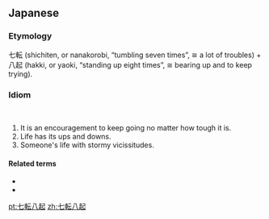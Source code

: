 ==Japanese==
{{ja-kanjitab|しち|てん|はち|k3=はっ|き|yomi=o}}
{{ja-kanjitab|なな|ころ|o2=び|や|お|o4=き|yomi=k}}

===Etymology===
七転 (shichiten, or nanakorobi, “tumbling seven times”, ≅ a lot of troubles) + 八起 (hakki, or yaoki, “standing up eight times”, ≅ bearing up and to keep trying).

===Idiom===
{{ja-pos|しちてんはっき|idiom}} <br /> {{ja-pos|ななころびやおき|idiom}}

# It is an encouragement to keep going no matter how tough it is.
# Life has its ups and downs.
# Someone's life with stormy vicissitudes.

====Related terms====
* {{l|ja|七転八倒}}
* {{l|ja|七転び八起き}}

[[pt:七転八起]]
[[zh:七転八起]]